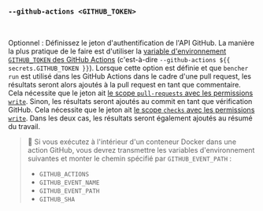 ### `--github-actions <GITHUB_TOKEN>`

<br />

Optionnel : Définissez le jeton d'authentification de l'API GitHub.
La manière la plus pratique de le faire est d'utiliser la [variable d'environnement `GITHUB_TOKEN` des GitHub Actions][github token] (c'est-à-dire `--github-actions ${{ secrets.GITHUB_TOKEN }}`).
Lorsque cette option est définie et que `bencher run` est utilisé dans les GitHub Actions dans le cadre d'une pull request,
les résultats seront alors ajoutés à la pull request en tant que commentaire.
Cela nécessite que le jeton ait [le scope `pull-requests` avec les permissions `write`][github token permissions].
Sinon, les résultats seront ajoutés au commit en tant que vérification GitHub.
Cela nécessite que le jeton ait [le scope `checks` avec les permissions `write`][github token permissions].
Dans les deux cas, les résultats seront également ajoutés au résumé du travail.

[github token]: https://docs.github.com/fr/actions/security-guides/automatic-token-authentication
[github token permissions]: https://docs.github.com/fr/actions/security-for-github-actions/security-guides/automatic-token-authentication#permissions-for-the-github_token

> 🐰 Si vous exécutez à l'intérieur d'un conteneur Docker dans une action GitHub, vous devrez transmettre les variables d'environnement suivantes et monter le chemin spécifié par `GITHUB_EVENT_PATH` :
> - `GITHUB_ACTIONS`
> - `GITHUB_EVENT_NAME`
> - `GITHUB_EVENT_PATH`
> - `GITHUB_SHA`
